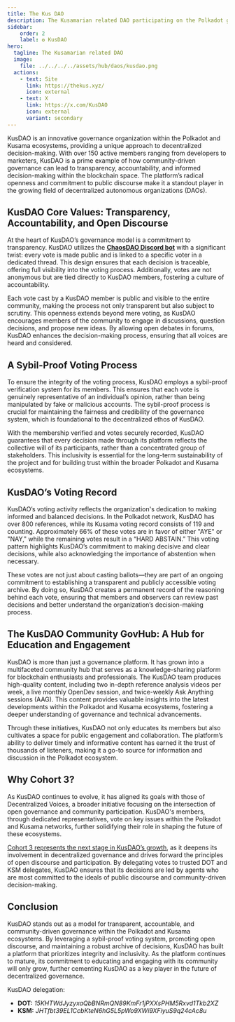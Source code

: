```yaml
---
title: The Kus DAO
description: The Kusamarian related DAO participating on the Polkadot governance.
sidebar:
    order: 2
    label: ✪ KusDAO
hero:
  tagline: The Kusamarian related DAO
  image: 
    file: ../../../../assets/hub/daos/kusdao.png
  actions:
    - text: Site
      link: https://thekus.xyz/
      icon: external
    - text: X
      link: https://x.com/KusDAO
      icon: external
      variant: secondary
---
```


KusDAO is an innovative governance organization within the Polkadot and Kusama ecosystems, providing a unique approach to decentralized decision-making. With over 150 active members ranging from developers to marketers, KusDAO is a prime example of how community-driven governance can lead to transparency, accountability, and informed decision-making within the blockchain space. The platform’s radical openness and commitment to public discourse make it a standout player in the growing field of decentralized autonomous organizations (DAOs).

## KusDAO Core Values: Transparency, Accountability, and Open Discourse
At the heart of KusDAO’s governance model is a commitment to transparency. KusDAO utilizes the **[ChaosDAO Discord bot](https://github.com/ChaosDAO-org/InternalGov-2.0)** with a significant twist: every vote is made public and is linked to a specific voter in a dedicated thread. This design ensures that each decision is traceable, offering full visibility into the voting process. Additionally, votes are not anonymous but are tied directly to KusDAO members, fostering a culture of accountability.

Each vote cast by a KusDAO member is public and visible to the entire community, making the process not only transparent but also subject to scrutiny. This openness extends beyond mere voting, as KusDAO encourages members of the community to engage in discussions, question decisions, and propose new ideas. By allowing open debates in forums, KusDAO enhances the decision-making process, ensuring that all voices are heard and considered.

## A Sybil-Proof Voting Process
To ensure the integrity of the voting process, KusDAO employs a sybil-proof verification system for its members. This ensures that each vote is genuinely representative of an individual’s opinion, rather than being manipulated by fake or malicious accounts. The sybil-proof process is crucial for maintaining the fairness and credibility of the governance system, which is foundational to the decentralized ethos of KusDAO.

With the membership verified and votes securely recorded, KusDAO guarantees that every decision made through its platform reflects the collective will of its participants, rather than a concentrated group of stakeholders. This inclusivity is essential for the long-term sustainability of the project and for building trust within the broader Polkadot and Kusama ecosystems.

## KusDAO’s Voting Record
KusDAO’s voting activity reflects the organization's dedication to making informed and balanced decisions. In the Polkadot network, KusDAO has over 800 references, while its Kusama voting record consists of 119 and counting. Approximately 66% of these votes are in favor of either "AYE" or "NAY," while the remaining votes result in a “HARD ABSTAIN.” This voting pattern highlights KusDAO’s commitment to making decisive and clear decisions, while also acknowledging the importance of abstention when necessary.

These votes are not just about casting ballots—they are part of an ongoing commitment to establishing a transparent and publicly accessible voting archive. By doing so, KusDAO creates a permanent record of the reasoning behind each vote, ensuring that members and observers can review past decisions and better understand the organization’s decision-making process.

## The KusDAO Community GovHub: A Hub for Education and Engagement
KusDAO is more than just a governance platform. It has grown into a multifaceted community hub that serves as a knowledge-sharing platform for blockchain enthusiasts and professionals. The KusDAO team produces high-quality content, including two in-depth reference analysis videos per week, a live monthly OpenDev session, and twice-weekly Ask Anything sessions (AAG). This content provides valuable insights into the latest developments within the Polkadot and Kusama ecosystems, fostering a deeper understanding of governance and technical advancements.

Through these initiatives, KusDAO not only educates its members but also cultivates a space for public engagement and collaboration. The platform’s ability to deliver timely and informative content has earned it the trust of thousands of listeners, making it a go-to source for information and discussion in the Polkadot ecosystem.

## Why Cohort 3?
As KusDAO continues to evolve, it has aligned its goals with those of Decentralized Voices, a broader initiative focusing on the intersection of open governance and community participation. KusDAO's members, through dedicated representatives, vote on key issues within the Polkadot and Kusama networks, further solidifying their role in shaping the future of these ecosystems. 

[Cohort 3 represents the next stage in KusDAO’s growth](https://forum.polkadot.network/t/kusdao-decentralized-voices-cohort-3/10147), as it deepens its involvement in decentralized governance and drives forward the principles of open discourse and participation. By delegating votes to trusted DOT and KSM delegates, KusDAO ensures that its decisions are led by agents who are most committed to the ideals of public discourse and community-driven decision-making.

## Conclusion
KusDAO stands out as a model for transparent, accountable, and community-driven governance within the Polkadot and Kusama ecosystems. By leveraging a sybil-proof voting system, promoting open discourse, and maintaining a robust archive of decisions, KusDAO has built a platform that prioritizes integrity and inclusivity. As the platform continues to mature, its commitment to educating and engaging with its community will only grow, further cementing KusDAO as a key player in the future of decentralized governance.

KusDAO delegation: 
- **DOT:** *15KHTWdJyzyxaQbBNRmQN89KmFr1jPXXsPHM5Rxvd1Tkb2XZ*
- **KSM:** *JHTfbt39EL1CcbKteN6hG5L5pWo9XWi9XFiyuS9q24cAc8u*
